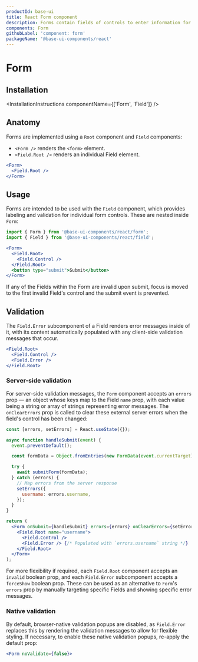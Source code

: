 ```yaml
---
productId: base-ui
title: React Form component
description: Forms contain fields of controls to enter information for submission.
components: Form
githubLabel: 'component: form'
packageName: '@base-ui-components/react'
---
```


# Form

<Description />

<ComponentLinkHeader design={false} />

<Demo demo="FormIntroduction" defaultCodeOpen="false" bg="gradient" />

## Installation

<InstallationInstructions componentName={['Form', 'Field']} />

## Anatomy

Forms are implemented using a `Root` component and `Field` components:

- `<Form />` renders the `<form>` element.
- `<Field.Root />` renders an individual Field element.

```jsx
<Form>
  <Field.Root />
</Form>
```

## Usage

Forms are intended to be used with the `Field` component, which provides labeling and validation for individual form controls. These are nested inside `Form`:

```ts
import { Form } from '@base-ui-components/react/form';
import { Field } from '@base-ui-components/react/field';
```

```jsx
<Form>
  <Field.Root>
    <Field.Control />
  </Field.Root>
  <button type="submit">Submit</button>
</Form>
```

If any of the Fields within the Form are invalid upon submit, focus is moved to the first invalid Field's control and the submit event is prevented.

## Validation

The `Field.Error` subcomponent of a Field renders error messages inside of it, with its content automatically populated with any client-side validation messages that occur.

```jsx
<Field.Root>
  <Field.Control />
  <Field.Error />
</Field.Root>
```

### Server-side validation

For server-side validation messages, the `Form` component accepts an `errors` prop — an object whose keys map to the Field `name` prop, with each value being a string or array of strings representing error messages. The `onClearErrors` prop is called to clear these external server errors when the field's control has been changed:

```jsx
const [errors, setErrors] = React.useState({});

async function handleSubmit(event) {
  event.preventDefault();

  const formData = Object.fromEntries(new FormData(event.currentTarget));

  try {
    await submitForm(formData);
  } catch (errors) {
    // Map errors from the server response
    setErrors({
      username: errors.username,
    });
  }
}

return (
  <Form onSubmit={handleSubmit} errors={errors} onClearErrors={setErrors}>
    <Field.Root name="username">
      <Field.Control />
      <Field.Error /> {/* Populated with `errors.username` string */}
    </Field.Root>
  </Form>
);
```

For more flexibility if required, each `Field.Root` component accepts an `invalid` boolean prop, and each `Field.Error` subcomponent accepts a `forceShow` boolean prop. These can be used as an alternative to `Form`'s `errors` prop by manually targeting specific Fields and showing specific error messages.

### Native validation

By default, browser-native validation popups are disabled, as `Field.Error` replaces this by rendering the validation messages to allow for flexible styling. If necessary, to enable these native validation popups, re-apply the default prop:

```jsx
<Form noValidate={false}>
```
